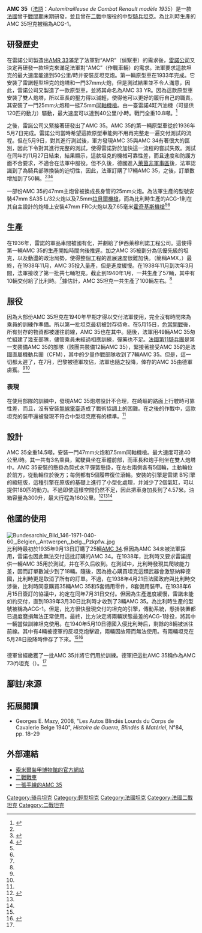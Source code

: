 {{Infobox Weapon
|name=AMC 35
|image=File:AMC-35.-Saumur.000585xs.jpg
|image_size=300px
|caption=現存的AMC 35
|origin={{FRA}}
|type=[[騎兵坦克|騎兵坦克]]
|is_vehicle=yes
|service=
|used_by={{FRA}}<br/>{{Flag|比利時}}<br/> {{Flag|納粹德國}}
|wars=[[第二次世界大戰|第二次世界大戰]]
|designer=雷諾
|design_date=1934
|manufacturer=[[雷諾|雷諾]], [[AMX|AMX]]
|unit_cost=₣360,000/輛
|production_date=1938年11月－1940年1月
|number=100輛左右
|variants= ACG 2
|weight=14,500 kg
|length=4.572 m
|width=2.235 m
|height=2.336 m
|crew=3 (車長，駕駛員，炮手)
|armour=25毫米
|primary_armament=47毫米SA 35 L/32戰車炮<br/>FRC 47毫米戰車炮
|secondary_armament= 7.5mm[[拉貝爾機槍|拉貝爾同軸機槍]]<br/>或 7.5mm[[霍奇克斯M1922輕機槍|哈奇開斯同軸機槍]]
|engine=[[雷诺|雷诺]]水冷4缸[[汽油機|汽油機]]
|engine_power=180馬力
|transmission=
|fuel_capacity=300升
|pw_ratio= 12.4
|suspension=剪式水平彈簧懸掛
|clearance=
|vehicle_range=161 km
|speed=42 km/h
}}

'''AMC 35'''（[[法語|法語]]：''Automitrailleuse de Combat Renault modèle 1935''）是一款[[法國|法國]]曾于[[戰間期|戰間期]]末期研發，並且曾在[[二戰|二戰]]中服役的中型[[騎兵坦克|騎兵坦克]]。為比利時生產的AMC 35坦克被稱為ACG-1。

==研發歷史==

在雷諾公司製造出[[AMR_33|AMR 33]]滿足了法軍對“AMR”（偵察車）的需求後，[[雷諾|雷諾公司]]又決定再研發一款坦克來滿足法軍對“AMC”（作戰車輛）的需求。法軍要求這款坦克的最大速度能達到50公里/時并安裝反坦克炮。第一輛原型車在1933年完成。它安裝了雷諾輕型坦克的炮塔和一門37mm火炮，但是測試結果並不令人滿意，因此，雷諾公司又製造了一款原型車，並將其命名為AMC 33 YR。因為這款原型車安裝了雙人炮塔，所以車長的壓力得以減輕，使得他可以更好的履行自己的職責。其安裝了一門25mm火炮和一挺7.5mm[[同軸機槍|同軸機槍]]。由一臺雷諾4缸汽油機（可提供120匹的動力）驅動，最大速度可以達到40公里/小時。戰鬥全重10.8噸。<ref name="Miller2000">{{cite book|author=David Miller|title=The Illustrated Directory of Tanks of the World|url=http://books.google.com.hk/books?id=Es5Pxu8AGqcC&pg=PA54&dq=amc+35+tank&hl=zh-CN&sa=X&ei=AbP9UuG_LsvxiAeV7oCIBg&ved=0CC0Q6AEwAA#v=onepage&q=amc%2035%20tank&f=false|year=2000|publisher=Zenith Imprint|isbn=978-0-7603-0892-9|pages=54-55|deadurl=yes|archiveurl=https://web.archive.org/web/20140227012653/http://books.google.com.hk/books?id=Es5Pxu8AGqcC&pg=PA54&dq=amc+35+tank&hl=zh-CN&sa=X&ei=AbP9UuG_LsvxiAeV7oCIBg&ved=0CC0Q6AEwAA#v=onepage&q=amc%2035%20tank&f=false|archivedate=2014-02-27|access-date=2014-02-14}}</ref>

之後，雷諾公司又緊接著研發出了AMC 35。AMC 35的第一輛原型車從於1936年5月7日完成。雷諾公司當時希望這款原型車能夠不用再完整走一遍交付測試的流程。但在5月9日，對其進行測試後，軍方發現AMC 35與AMC 34有著很大的區別，因此下令對其進行完整的測試，使得雷諾對於加快這一流程的嘗試失敗。測試在同年的11月27日結束，結果顯示，這款坦克的機械可靠性差，而且速度和防護方面不合要求，不適合在法軍中服役。但不久後，德國進入[[萊茵非軍事區|萊茵非軍事區]]後，法軍認識到了為騎兵部隊換裝的迫切性，因此，法軍訂購了17輛AMC 35，之後，訂單數增加到了50輛。<ref name="Miller2000"/><ref name=AMC352>{{Cite Web|url=http://ww2db.com/vehicle_spec.php?q=150|title=AMC 35|accessdate=2014-02-14|archive-date=2013-12-20|archive-url=https://web.archive.org/web/20131220014953/http://ww2db.com/vehicle_spec.php?q=150|dead-url=no}}</ref><ref name=AMC351>{{Cite web|url=http://www.tanks-encyclopedia.com/ww2/france/Renault_AMC-35.php|title=Renault AMC-35|accessdate=2014-02-14|archive-date=2014-01-30|archive-url=https://web.archive.org/web/20140130110739/http://www.tanks-encyclopedia.com/ww2/france/Renault_AMC-35.php|dead-url=no}}</ref>

一部份AMC 35的47mm主炮曾被換成長身管的25mm火炮。為法軍生產的型號安裝47mm SA35 L/32火炮以及7.5mm[[拉貝爾機槍|拉貝爾機槍]]，而為比利時生產的ACG-1則在其自主設計的炮塔上安裝47mm FRC火炮以及7.65毫米[[霍奇基斯機槍|霍奇基斯機槍]]<ref name=AMC352/><ref name="Miller2000"/>

==生產==
在1936年，雷諾的軍品車間被國有化，并劃給了伊西萊穆利諾工程公司。這使得第一輛AMC 35的生產開始時間向後推遲。加之AMC 35被劃分為低優先級的坦克，以及動盪的政治局勢，使得整個工程的進展速度很難加快。（簡稱AMX，{{lang-fr|Atelier de Construction d'Issy-les-Moulineaux}}）最終，在1938年11月，AMC 35投入量產，但是進度緩慢。在1938年11月到次年3月間，法軍接收了第一批共七輛坦克。截止到1940年1月，一共生產了57輛，其中有10輛交付給了比利時。<ref name=AMC352/>據估計，AMC 35坦克一共生產了100輛左右。<ref name="Miller2000"/>

==服役==
因為大部份AMC 35坦克在1940年早期才得以交付法軍使用，完全沒有時間來為乘員的訓練作準備。所以第一批坦克最初被封存待命。在5月15日，[[色當戰役|色當開戰]]後，所有封存的物資都被運往前線，AMC 35也在其中。隨後，法軍用49輛AMC 35匆忙組建了幾支部隊，儘管乘員未經過相應訓練，彈藥也不足。[[法國第11騎兵團|法國第11騎兵團]]是第一支裝備AMC 35的部隊（該團共裝備12輛AMC 35），緊接著接受AMC 35的是法國直屬機動兵團（CFM），其中的少量作戰部隊收到了7輛AMC 35。但是，這一切都太遲了，在7月，巴黎被德軍攻佔，法軍也隨之投降，倖存的AMC 35由德軍虜獲。<ref name=AMC351/><ref name=WWW2/>
===表現===
在使用部隊的訓練中，發現AMC 35炮塔設計不合理，在崎嶇的路面上行駛時可靠性差，而且，沒有安裝[[無線電臺|無線電臺]]造成了戰術協調上的困難。在之後的作戰中，這款坦克的裝甲還被發現不符合中型坦克應有的標準。<ref name=AMC351/>

==設計==
AMC 35全重14.5噸，安裝一門47mm火炮和7.5mm同軸機槍。最大速度可達40公里/時。其一共有3名乘員，駕駛員坐在車體前部，而車長和炮手則坐在雙人炮塔中。AMC 35安裝的懸掛為剪式水平彈簧懸掛，在左右兩側各有5個輪，主動輪位於前方，從動輪位於後方；每側都有5個履帶復位滾輪。安裝的引擎是雷諾 B1引擎的縮短版，這種引擎在原版的基礎上進行了小型化處理，并減少了2個氣缸，可以提供180匹的動力。不過即使這樣空間仍然不足，因此把車身加長到了4.57米。油箱容量為300升，最大行程為160公里。<ref name="WintonMets2003">{{cite book|author1=Harold R. Winton|author2=David R. Mets|title=The Challenge of Change: Military Institutions and New Realities, 1918-1941|url=http://books.google.com/books?id=hL5_epJanhMC&pg=PA30|year=2003|publisher=U of Nebraska Press|isbn=0-8032-9835-8|page=30|access-date=2014-02-14|archive-date=2014-06-27|archive-url=https://web.archive.org/web/20140627184910/http://books.google.com/books?id=hL5_epJanhMC&pg=PA30|dead-url=no}}</ref><ref name="Miller2000"/><ref name=AMC351/>

==他國的使用==
==={{Flag|比利時}}===
[[File:Bundesarchiv_Bild_146-1971-040-60,_Belgien,_Antwerpen,_belg._Pzkpfw..jpg|thumb]]
比利時最初於1935年9月13日訂購了25輛[[AMC_34|AMC 34]].但因為AMC 34未被法軍採用，雷諾也因此無法交付這批訂購的AMC 34。在1938年，比利時又要求雷諾提供一輛AMC 35用於測試，并在不久后收到。在測試中，比利時發現其爬坡能力差，因而訂單數減少到了18輛。隨後，因為擔心購買坦克這類武器會激怒納粹德國，比利時更是取消了所有的訂單。不過，在1938年4月21日法國政府與比利時交涉後，比利時同意購買35輛AMC 35和5套備用零件，8套備用裝甲。在1938年6月15日簽訂的協議中，約定在同年7月31日交付。但因為生產進度緩慢，雷諾未能如約交付，直到1939年3月30日比利時才收到了3輛AMC 35。為比利時生產的型號被稱為ACG-1。但是，比方很快發現交付的坦克的引擎，傳動系統，懸掛裝置都已過度磨損無法正常使用。最終，比方決定將兩輛狀態最差的ACG-1除役，將其中一輛當做訓練坦克使用。在1940年5月10日德國入侵比利時后，剩餘的8輛被派往前線。其中有4輛被德軍的反坦克炮擊毀，兩輛因故障而無法使用。有兩輛坦克在5月28日投降時倖存了下來。<ref name=AMC352/><ref name=WWW2>{{Cite web|url=http://www.militaryfactory.com/armor/detail.asp?armor_id=559|title=AMC-35/ACG-1|accessdate=2014-02-14|archive-date=2014-04-03|archive-url=https://web.archive.org/web/20140403194833/http://militaryfactory.com/armor/detail.asp?armor_id=559|dead-url=no}}</ref>

==={{Flag|納粹德國}}===

德軍曾經繳獲了一批AMC 35并將它們用於訓練。德軍把這批AMC 35稱作為AMC 73(f)坦克（{{lang-de|PzKpfw AMC 738 (f)}}）。<ref name=AMC352/>

==腳註/來源==
{{reflist}}

==拓展閱讀==
*Georges E. Mazy, 2008, "Les Autos Blindés Lourds du Corps de Cavalerie Belge 1940", ''Histoire de Guerre, Blindés & Matériel'', N°84, pp. 18–29

==外部連結==
{{戰車主題}}
{{commons category|AMC 35}}
* [http://www.museedesblindes.fr 索米爾裝甲博物館的官方網站]{{Wayback|url=http://www.museedesblindes.fr/ |date=20071012203018 }}
*[https://web.archive.org/web/20140407005816/http://wwiivehicles.com/france/armored-combat-tanks/amc-35.asp 二戰戰車]
*[http://www.nipic.com/show/4/79/7630239keee104a6.html 一張手繪的AMC 35]{{Wayback|url=http://www.nipic.com/show/4/79/7630239keee104a6.html |date=20140223032033 }}

{{法國二戰期間的坦克與裝甲車}}

[[Category:骑兵坦克|Category:骑兵坦克]]
[[Category:輕型坦克|Category:輕型坦克]]
[[Category:法國坦克|Category:法國坦克]]
[[Category:法國二戰坦克|Category:法國二戰坦克]]
[[Category:二戰坦克|Category:二戰坦克]]